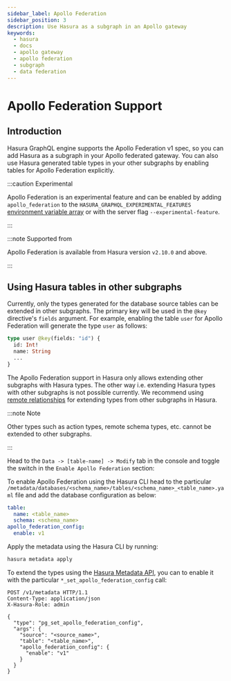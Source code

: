 ```yaml
---
sidebar_label: Apollo Federation
sidebar_position: 3
description: Use Hasura as a subgraph in an Apollo gateway
keywords:
  - hasura
  - docs
  - apollo gateway
  - apollo federation
  - subgraph
  - data federation
---
```


# Apollo Federation Support

## Introduction

Hasura GraphQL engine supports the Apollo Federation v1 spec, so you can add Hasura as a subgraph in your Apollo
federated gateway. You can also use Hasura generated table types in your other subgraphs by enabling tables for
Apollo Federation explicitly.

:::caution Experimental

Apollo Federation is an experimental feature and can be enabled by adding `apollo_federation` to the
`HASURA_GRAPHQL_EXPERIMENTAL_FEATURES` [environment variable array](/deployment/graphql-engine-flags/reference.mdx)
or with the server flag `--experimental-feature`.

:::

:::note Supported from

Apollo Federation is available from Hasura version `v2.10.0` and above.

:::

## Using Hasura tables in other subgraphs

Currently, only the types generated for the database source tables can be extended in other subgraphs. The primary key
will be used in the `@key` directive's `fields` argument. For example, enabling the table `user` for Apollo Federation
will generate the type `user` as follows:

```graphql
type user @key(fields: "id") {
  id: Int!
  name: String
  ...
}
```

The Apollo Federation support in Hasura only allows extending other subgraphs with Hasura types. The other way i.e.
extending Hasura types with other subgraphs is not possible currently. We recommend using
[remote relationships](/remote-schemas/remote-relationships/index.mdx) for extending types from other subgraphs in
Hasura.

:::note Note

Other types such as action types, remote schema types, etc. cannot be extended to other subgraphs.

:::

<Tabs className="api-tabs">
  <TabItem value="console" label="Console">

Head to the `Data -> [table-name] -> Modify` tab in the console and toggle the switch in the `Enable Apollo Federation`
section:

<Thumbnail
  src="/img/graphql/core/data-federation/apollo-federation-enable.png"
  alt="Set table as enum"
/>

  </TabItem>
  <TabItem value="cli" label="CLI">

To enable Apollo Federation using the Hasura CLI head to the particular
`/metadata/databases/<schema_name>/tables/<schema_name>_<table_name>.yaml` file and add the database configuration
as below:

```yaml {6-7}
table:
  name: <table_name>
  schema: <schema_name>
apollo_federation_config:
  enable: v1
```

Apply the metadata using the Hasura CLI by running:

```bash
hasura metadata apply
```

  </TabItem>
  <TabItem value="api" label="API">

To extend the types using the [Hasura Metadata API](/api-reference/metadata-api/table-view.mdx), you can to enable
it with the particular `*_set_apollo_federation_config` call:

```http {16-18}
POST /v1/metadata HTTP/1.1
Content-Type: application/json
X-Hasura-Role: admin

{
  "type": "pg_set_apollo_federation_config",
  "args": {
    "source": "<source_name>",
    "table": "<table_name>",
    "apollo_federation_config": {
      "enable": "v1"
    }
  }
}
```

  </TabItem>
</Tabs>
